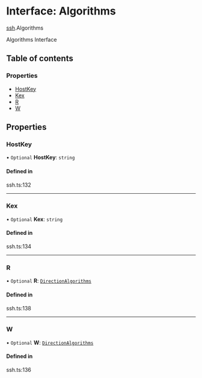 # Interface: Algorithms

[ssh](/templates/protocols/javascript/modules/ssh).Algorithms

Algorithms Interface

## Table of contents

### Properties

- [HostKey](/templates/protocols/javascript/modules/ssh.Algorithms#hostkey)
- [Kex](/templates/protocols/javascript/modules/ssh.Algorithms#kex)
- [R](/templates/protocols/javascript/modules/ssh.Algorithms#r)
- [W](/templates/protocols/javascript/modules/ssh.Algorithms#w)

## Properties

### HostKey

• `Optional` **HostKey**: `string`

#### Defined in

ssh.ts:132

___

### Kex

• `Optional` **Kex**: `string`

#### Defined in

ssh.ts:134

___

### R

• `Optional` **R**: [`DirectionAlgorithms`](/templates/protocols/javascript/modules/ssh.DirectionAlgorithms)

#### Defined in

ssh.ts:138

___

### W

• `Optional` **W**: [`DirectionAlgorithms`](/templates/protocols/javascript/modules/ssh.DirectionAlgorithms)

#### Defined in

ssh.ts:136
